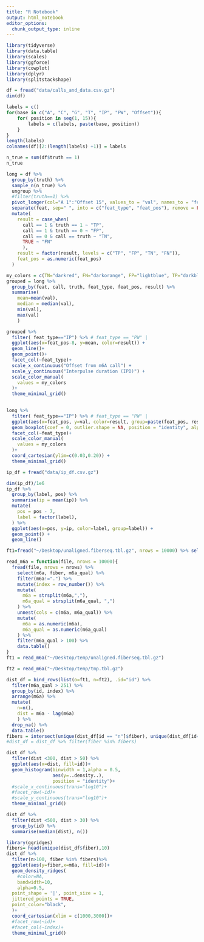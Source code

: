 ```yaml
---
title: "R Notebook"
output: html_notebook
editor_options: 
  chunk_output_type: inline
---
```


```r
library(tidyverse)
library(data.table)
library(scales)
library(ggforce)
library(cowplot)
library(dplyr)
library(splitstackshape)
```

```r
df = fread("data/calls_and_data.csv.gz")
dim(df)
```

```r
labels = c()
for(base in c("A", "C", "G", "T", "IP", "PW", "Offset")){
    for( position in seq(1, 15)){
        labels = c(labels, paste(base, position))
    }
}
length(labels)
colnames(df)[2:(length(labels) +1)] = labels

n_true = sum(df$truth == 1)
n_true
```

```r

long = df %>%
  group_by(truth) %>%
  sample_n(n_true) %>%
  ungroup %>%
  #filter(truth==1) %>%
  pivot_longer(col="A 1":"Offset 15", values_to = "val", names_to = "feat") %>%
  separate(feat, sep=" ", into = c("feat_type", "feat_pos"), remove = FALSE) %>%
  mutate(
    result = case_when(
      call == 1 & truth == 1 ~ "TP",
      call == 1 & truth == 0 ~ "FP",
      call == 0 & call == truth ~ "TN",
      TRUE ~ "FN"
      ),
    result = factor(result, levels = c("TP", "FP", "TN", "FN")),
    feat_pos = as.numeric(feat_pos)
  )
```

```r
my_colors = c(TN="darkred", FN="darkorange", FP="lightblue", TP="darkblue")
grouped = long %>% 
  group_by(feat, call, truth, feat_type, feat_pos, result) %>%
  summarise(
    mean=mean(val),
    median = median(val),
    min(val),
    max(val)
    ) 
```

```r
grouped %>%
  filter( feat_type=="IP") %>% # feat_type == "PW" |
  ggplot(aes(x=feat_pos-8, y=mean, color=result)) +
  geom_line()+
  geom_point()+
  facet_col(~feat_type)+
  scale_x_continuous("Offset from m6A call") +
  scale_y_continuous("Interpulse duration (IPD)") +
  scale_color_manual(
    values = my_colors
  )+
  theme_minimal_grid()
  
```

```r
long %>%
  filter( feat_type=="IP") %>% # feat_type == "PW" |
  ggplot(aes(x=feat_pos, y=val, color=result, group=paste(feat_pos, result))) +
  geom_boxplot(coef = 0, outlier.shape = NA, position = "identity", alpha=0.1) +
  facet_col(~feat_type)+
  scale_color_manual(
    values = my_colors
  )+
  coord_cartesian(ylim=c(0.03,0.20)) + 
  theme_minimal_grid()
```



```r
ip_df = fread("data/ip_df.csv.gz")
```


```r
dim(ip_df)/1e6
ip_df %>%
  group_by(label, pos) %>%
  summarise(ip = mean(ip)) %>%
  mutate(
    pos = pos - 7,
    label = factor(label),
  ) %>%
  ggplot(aes(x=pos, y=ip, color=label, group=label)) +
  geom_point() +
  geom_line()
```


```r
ft1=fread("~/Desktop/unaligned.fiberseq.tbl.gz", nrows = 10000) %>% select(-fiber_sequence)
```

```r
read_m6a = function(file, nrows = 10000){
  fread(file, nrows = nrows) %>%
    select(m6a, fiber, m6a_qual) %>%
    filter(m6a!=".") %>%
    mutate(index = row_number()) %>%
    mutate(
      m6a = strsplit(m6a,","),
      m6a_qual = strsplit(m6a_qual, ",")
    ) %>%
    unnest(cols = c(m6a, m6a_qual)) %>%
    mutate(
      m6a = as.numeric(m6a),
      m6a_qual = as.numeric(m6a_qual)
    ) %>%
    filter(m6a_qual > 100) %>%
    data.table()
}
ft1 = read_m6a("~/Desktop/temp/unaligned.fiberseq.tbl.gz")
```

```r
ft2 = read_m6a("~/Desktop/temp/tmp.tbl.gz")
```

```r
dist_df = bind_rows(list(o=ft1, n=ft2), .id="id") %>%
  filter(m6a_qual > 251) %>%
  group_by(id, index) %>%
  arrange(m6a) %>%
  mutate(
    n=n(),
    dist = m6a - lag(m6a)
    ) %>%
  drop_na() %>%
  data.table()
fibers = intersect(unique(dist_df[id == "n"]$fiber), unique(dist_df[id=="o"]$fiber))
#dist_df = dist_df %>% filter(fiber %in% fibers)
```

```r
dist_df %>%
  filter(dist <300, dist > 50) %>%
  ggplot(aes(x=dist, fill=id))+
  geom_histogram(binwidth = 1,alpha = 0.5, 
                 aes(y=..density..),
                 position = "identity")+
  #scale_x_continuous(trans="log10")+
  #facet_row(~id)+
  #scale_y_continuous(trans="log10")+
  theme_minimal_grid() 

dist_df %>%
  filter(dist <500, dist > 30) %>%
  group_by(id) %>%
  summarise(median(dist), n())
```

```r
library(ggridges)
fibers= head(unique(dist_df$fiber),10)
dist_df %>%
  filter(n>100, fiber %in% fibers)%>%
  ggplot(aes(y=fiber,x=m6a, fill=id))+
  geom_density_ridges(
    #color=NA,
    bandwidth=10,
    alpha=0.5, 
  point_shape = '|', point_size = 1,
  jittered_points = TRUE,
  point_color="black",
  )+
  coord_cartesian(xlim = c(1000,3000))+
  #facet_row(~id)+
  #facet_col(~index)+
  theme_minimal_grid() 
```
